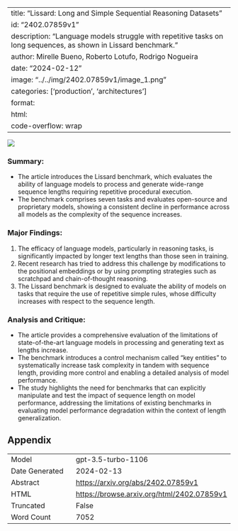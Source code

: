 
---
title: "Lissard: Long and Simple Sequential Reasoning Datasets"
id: "2402.07859v1"
description: "Language models struggle with repetitive tasks on long sequences, as shown in Lissard benchmark."
author: Mirelle Bueno, Roberto Lotufo, Rodrigo Nogueira
date: "2024-02-12"
image: "../../img/2402.07859v1/image_1.png"
categories: ['production', 'architectures']
format:
  html:
    code-overflow: wrap
---

![](../../img/2402.07859v1/image_1.png)

### **Summary:**
- The article introduces the Lissard benchmark, which evaluates the ability of language models to process and generate wide-range sequence lengths requiring repetitive procedural execution.
- The benchmark comprises seven tasks and evaluates open-source and proprietary models, showing a consistent decline in performance across all models as the complexity of the sequence increases.

### Major Findings:
1. The efficacy of language models, particularly in reasoning tasks, is significantly impacted by longer text lengths than those seen in training.
2. Recent research has tried to address this challenge by modifications to the positional embeddings or by using prompting strategies such as scratchpad and chain-of-thought reasoning.
3. The Lissard benchmark is designed to evaluate the ability of models on tasks that require the use of repetitive simple rules, whose difficulty increases with respect to the sequence length.

### Analysis and Critique:
- The article provides a comprehensive evaluation of the limitations of state-of-the-art language models in processing and generating text as lengths increase.
- The benchmark introduces a control mechanism called "key entities" to systematically increase task complexity in tandem with sequence length, providing more control and enabling a detailed analysis of model performance.
- The study highlights the need for benchmarks that can explicitly manipulate and test the impact of sequence length on model performance, addressing the limitations of existing benchmarks in evaluating model performance degradation within the context of length generalization.

## Appendix

|          |          |
|----------|----------|
| Model     | gpt-3.5-turbo-1106       |
| Date Generated     | 2024-02-13       |
| Abstract | [https://arxiv.org/abs/2402.07859v1](https://arxiv.org/abs/2402.07859v1)        |
| HTML     | [https://browse.arxiv.org/html/2402.07859v1](https://browse.arxiv.org/html/2402.07859v1)       |
| Truncated       | False       |
| Word Count       | 7052       |